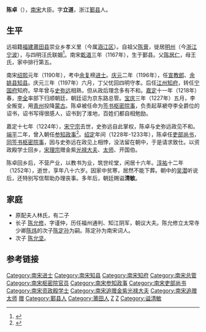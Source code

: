 '''陈卓'''（{{bd|1166年||1252年}}），[[南宋|南宋]]大臣。字'''立道'''，浙江[[鄞县|鄞县]]人。

==生平==

远祖籍[[福建|福建]][[莆田县|莆田县]]崇业乡孝义里（今属[[涵江区|涵江区]]）。自祖父[[陈膏|陈膏]]，徙居[[明州|明州]]（今[[浙江|浙江]][[宁波|宁波]]），与四明汪氏联姻<ref>{{cite web |url=http://www.ptxw.com/whpd/xhws/20140827/767500068.shtml |title=莆仙历代宰辅简介 |publisher=莆田新闻网 |author=侨乡新闻网 |date=2014-08-27|accessdate=2014-09-08 |language=zh-CN |archive-url=https://web.archive.org/web/20140909040807/http://www.ptxw.com/whpd/xhws/20140827/767500068.shtml |archive-date=2014-09-09 |dead-url=yes }}</ref>。南宋[[乾道_(南宋)|乾道]]三年（1167年），生于鄞县。父[[陈居仁|陈居仁]]，母王氏，家中排行第五。

南宋[[绍熙|绍熙]]元年（1190年），考中[[余复|余复]]榜[[进士|进士]]。[[庆元|庆元]]二年（1196年），任[[宣教郎|宣教郎]]、[[余姚县|余姚县]][[知县|知县]]。庆元三年（1197年）六月，丁父忧回四明守孝。后任[[江州|江州]][[知府|知府]]，转任[[宁国府|宁国府]]知府。早年曾与[[史弥远|史弥远]]相熟，但从政后理念多有不和。[[嘉定|嘉定]]十一年（1218年）春，[[李全|李全]]率部下归顺朝廷，朝廷诏为京东路总管。[[宝庆|宝庆]]三年（1227年）五月，李全叛变，用[[青州|青州]]投降[[蒙古|蒙古]]。陈卓被任命为[[签书枢密院事|签书枢密院事]]，负责起草褫夺李全爵位的诏书，诏书写得很感人，诏书到了淮地，百姓们都自相勉励。 

嘉定十七年（1224年），[[宋宁宗|宋宁宗]]去世，史弥远自此掌权，陈卓与史弥远政见不和。[[端平|端平]]二年，曾入朝任[[参知政事|参知政事]]<ref>{{cite web|url=http://lz.book.sohu.com/chapter-1564179.html|title=收复三京（5）|publisher=搜狐读书|author=孙钥洋|date=重庆出版社|accessdate=2014-09-08|language=zh-CN|deadurl=yes|archiveurl=https://web.archive.org/web/20140909031646/http://lz.book.sohu.com/chapter-1564179.html|archivedate=2014-09-09}}</ref>。[[绍定|绍定]]年间（1228年-1233年），陈卓任[[吏部尚书|吏部尚书]]，[[同签书枢密院事|同签书枢密院事]]，因与史弥远在政见上相悖，没法留在朝中，于是请求致仕。以资政殿学士回乡，[[宋理宗|宋理宗]]赠金紫[[光禄大夫|光禄大夫]]、[[太师|太师]]、开国伯。

陈卓回乡后，不营产业，以教书为业，筑世纶堂，闲居十六年。[[淳祐|淳祐]]十二年（1252年），逝世，享年八十六岁。因家中贫寒，居然不能下葬。朝中的[[吴潜|吴潜]]听说后，还特别写信帮助办理丧事。多年后，朝廷赐谥'''清敏'''。

==家庭==
* 原配夫人林氏，有二子
* 长子 [[陈允修|陈允修]]，字谨仲，历任福州通判、知江阴军，朝议大夫。陈允修立太常寺少卿[[陈炜|陈炜]]的次子[[陈定孙|陈定孙]]为嗣。陈定孙为南宋词人。
* 次子 [[陈允坚|陈允坚]]。 

==参考链接==
{{Reflist|2}}

{{DEFAULTSORT:C}}
[[Category:南宋进士|Category:南宋进士]]
[[Category:南宋知县|Category:南宋知县]]
[[Category:南宋知府|Category:南宋知府]]
[[Category:南宋总管|Category:南宋总管]]
[[Category:南宋枢密院官员|Category:南宋枢密院官员]]
[[Category:南宋参知政事|Category:南宋参知政事]]
[[Category:南宋吏部尚书|Category:南宋吏部尚书]]
[[Category:南宋资政殿学士|Category:南宋资政殿学士]]
[[Category:南宋追赠金紫光禄大夫|Category:南宋追赠金紫光禄大夫]]
[[Category:南宋追赠太师|Category:南宋追赠太师]]
[[Category:南宋伯爵|赠]]
[[Category:鄞县人|Category:鄞县人]]
[[Category:莆田人|Category:莆田人]]
[[Category:梅墟陈氏|Z]]
[[Category:陈姓|Z]]
[[Category:谥清敏|Category:谥清敏]]